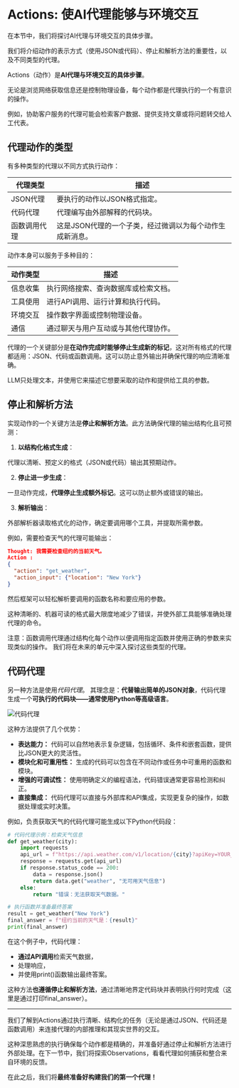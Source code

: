 # Actions: 使AI代理能够与环境交互

<Tip>
 在本节中，我们将探讨AI代理与环境交互的具体步骤。

 我们将介绍动作的表示方式（使用JSON或代码）、停止和解析方法的重要性，以及不同类型的代理。
</Tip>

Actions（动作）是**AI代理与环境交互的具体步骤**。

无论是浏览网络获取信息还是控制物理设备，每个动作都是代理执行的一个有意识的操作。

例如，协助客户服务的代理可能会检索客户数据、提供支持文章或将问题转交给人工代表。

## 代理动作的类型

有多种类型的代理以不同方式执行动作：

| 代理类型              | 描述                                                                                          |
|----------------------|------------------------------------------------------------------------------------------------|
| JSON代理             | 要执行的动作以JSON格式指定。                                                                    |
| 代码代理             | 代理编写由外部解释的代码块。                                                                    |
| 函数调用代理         | 这是JSON代理的一个子类，经过微调以为每个动作生成新消息。                                        |

动作本身可以服务于多种目的：

| 动作类型             | 描述                                                                                  |
|---------------------|----------------------------------------------------------------------------------------|
| 信息收集            | 执行网络搜索、查询数据库或检索文档。                                                    |
| 工具使用            | 进行API调用、运行计算和执行代码。                                                       |
| 环境交互            | 操作数字界面或控制物理设备。                                                           |
| 通信                | 通过聊天与用户互动或与其他代理协作。                                                   |

代理的一个关键部分是**在动作完成时能够停止生成新的标记**，这对所有格式的代理都适用：JSON、代码或函数调用。这可以防止意外输出并确保代理的响应清晰准确。

LLM只处理文本，并使用它来描述它想要采取的动作和提供给工具的参数。

## 停止和解析方法

实现动作的一个关键方法是**停止和解析方法**。此方法确保代理的输出结构化且可预测：

1. **以结构化格式生成**：

代理以清晰、预定义的格式（JSON或代码）输出其预期动作。

2. **停止进一步生成**：

一旦动作完成，**代理停止生成额外标记**。这可以防止额外或错误的输出。

3. **解析输出**：

外部解析器读取格式化的动作，确定要调用哪个工具，并提取所需参数。

例如，需要检查天气的代理可能输出：

```json
Thought: 我需要检查纽约的当前天气。
Action :
{
  "action": "get_weather",
  "action_input": {"location": "New York"}
}
```
然后框架可以轻松解析要调用的函数名称和要应用的参数。

这种清晰的、机器可读的格式最大限度地减少了错误，并使外部工具能够准确处理代理的命令。

注意：函数调用代理通过结构化每个动作以便调用指定函数并使用正确的参数来实现类似的操作。
我们将在未来的单元中深入探讨这些类型的代理。

## 代码代理

另一种方法是使用*代码代理*。
其理念是：**代替输出简单的JSON对象**，代码代理生成一个**可执行的代码块——通常使用Python等高级语言**。

<img src="https://huggingface.co/datasets/agents-course/course-images/resolve/main/en/unit1/code-vs-json-actions.png" alt="代码代理" />

这种方法提供了几个优势：

- **表达能力：** 代码可以自然地表示复杂逻辑，包括循环、条件和嵌套函数，提供比JSON更大的灵活性。
- **模块化和可重用性：** 生成的代码可以包含在不同动作或任务中可重用的函数和模块。
- **增强的可调试性：** 使用明确定义的编程语法，代码错误通常更容易检测和纠正。
- **直接集成：** 代码代理可以直接与外部库和API集成，实现更复杂的操作，如数据处理或实时决策。

例如，负责获取天气的代码代理可能生成以下Python代码段：

```python
# 代码代理示例：检索天气信息
def get_weather(city):
    import requests
    api_url = f"https://api.weather.com/v1/location/{city}?apiKey=YOUR_API_KEY"
    response = requests.get(api_url)
    if response.status_code == 200:
        data = response.json()
        return data.get("weather", "无可用天气信息")
    else:
        return "错误：无法获取天气数据。"

# 执行函数并准备最终答案
result = get_weather("New York")
final_answer = f"纽约当前的天气是：{result}"
print(final_answer)
```

在这个例子中，代码代理：

- **通过API调用**检索天气数据，
- 处理响应，
- 并使用print()函数输出最终答案。

这种方法**也遵循停止和解析方法**，通过清晰地界定代码块并表明执行何时完成（这里是通过打印final_answer）。

---

我们了解到Actions通过执行清晰、结构化的任务（无论是通过JSON、代码还是函数调用）来连接代理的内部推理和其现实世界的交互。

这种深思熟虑的执行确保每个动作都是精确的，并准备好通过停止和解析方法进行外部处理。在下一节中，我们将探索Observations，看看代理如何捕获和整合来自环境的反馈。

在此之后，我们将**最终准备好构建我们的第一个代理！**